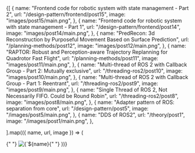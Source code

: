 
<Cards>
  {[
    {
      name: "Frontend code for robotic system with state management - Part 2",
      url: "/design-pattern/frontend/post15",
      image: "images/post15/main.png",
    },
    {
      name: "Frontend code for robotic system with state management - Part 1",
      url: "/design-pattern/frontend/post14",
      image: "images/post14/main.png",
    },
    {
      name: "PredRecon: 3d Reconstruction by Purposeful Movement Based on Surface Prediction",
      url: "/planning-methods/post12",
      image: "images/post12/main.png",
    },
    {
      name: "RAPTOR: Robust and Perception-aware Trajectory Replanning for Quadrotor Fast Flight",
      url: "/planning-methods/post11",
      image: "images/post11/main.png",
    },
    {
      name: "Multi-thread of ROS 2 with Callback Group - Part 2: Mutually exclusive",
      url: "/threading-ros2/post10",
      image: "images/post10/main.png",
    },
    {
      name: "Multi-thread of ROS 2 with Callback Group - Part 1: Reentrant",
      url: "/threading-ros2/post9",
      image: "images/post9/main.png",
    },
    {
      name: "Single Thread of ROS 2, Not Necessarily FIFO. Could be Round Robin",
      url: "/threading-ros2/post8",
      image: "images/post8/main.png",
    },
    {
      name: "Adapter pattern of ROS: separation from core",
      url: "/design-pattern/post5",
      image: "/images/post5/main.png",
    },
    {
      name: "DDS of ROS2",
      url: "/theory/post1",
      image: "/images/post1/main.png",
    },

].map(({ name, url, image }) => (

<Card key={name} image arrow target="_blank" title={name} href={url}>
  {" "}
  <img
    src={image}
    alt={`${name} preview`}
    className="object-cover
[aspect-ratio:12/6.3]"
  />{" "}
</Card> ))}

</Cards>
